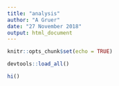 ```yaml
---
title: "analysis"
author: "A Gruer"
date: "27 November 2018"
output: html_document
---
```


```r
knitr::opts_chunk$set(echo = TRUE)
```


```r
devtools::load_all()
```

```r
hi()
```


